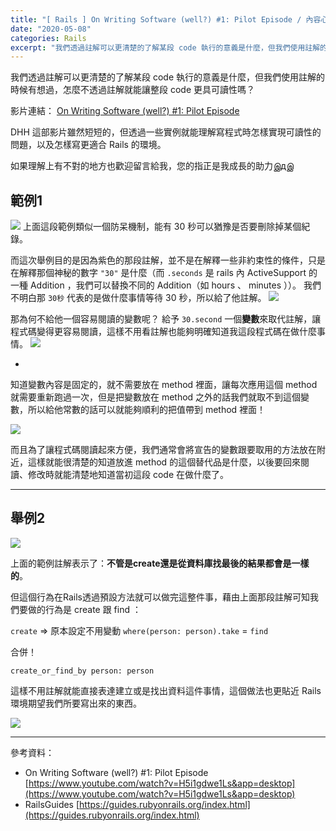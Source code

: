 ```yaml
---
title: "[ Rails ] On Writing Software (well?) #1: Pilot Episode / 內容心得"
date: "2020-05-08"
categories: Rails
excerpt: "我們透過註解可以更清楚的了解某段 code 執行的意義是什麼，但我們使用註解的時候有想過，怎麼不透過註解就能讓整段 code 更具可讀性嗎？"
---
```


我們透過註解可以更清楚的了解某段 code 執行的意義是什麼，但我們使用註解的時候有想過，怎麼不透過註解就能讓整段 code 更具可讀性嗎？

影片連結：
[On Writing Software (well?) #1: Pilot Episode](https://www.youtube.com/watch?v=H5i1gdwe1Ls)

DHH 這部影片雖然短短的，但透過一些實例就能理解寫程式時怎樣實現可讀性的問題，以及怎樣寫更適合 Rails 的環境。

如果理解上有不對的地方也歡迎留言給我，您的指正是我成長的助力இдஇ

## 範例1

![](https://i.imgur.com/k8AQHCS.png)
上面這段範例類似一個防呆機制，能有 30 秒可以猶豫是否要刪除掉某個紀錄。

而這次舉例目的是因為紫色的那段註解，並不是在解釋一些非約束性的條件，只是在解釋那個神秘的數字 `"30"` 是什麼（而 `.seconds` 是 rails 內 ActiveSupport 的一種 Addition ，我們可以替換不同的 Addition（如 hours 、 minutes ））。
我們不明白那 `30秒` 代表的是做什麼事情等待 30 秒，所以給了他註解。
![](https://i.imgur.com/BIPxeSd.png)

那為何不給他一個容易閱讀的變數呢？
給予 `30.second` 一個**變數**來取代註解，讓程式碼變得更容易閱讀，這樣不用看註解也能夠明確知道我這段程式碼在做什麼事情。
![](https://i.imgur.com/UHFrFHz.png)

-

知道變數內容是固定的，就不需要放在 method 裡面，讓每次應用這個 method 就需要重新跑過一次，但是把變數放在 method 之外的話我們就取不到這個變數，所以給他常數的話可以就能夠順利的把值帶到 method 裡面！

![](https://i.imgur.com/L95f1yt.png)


而且為了讓程式碼閱讀起來方便，我們通常會將宣告的變數跟要取用的方法放在附近，這樣就能很清楚的知道放進 method 的這個替代品是什麼，以後要回來閱讀、修改時就能清楚地知道當初這段 code 在做什麼了。

<hr>

## 舉例2

![](https://i.imgur.com/ZWFk31e.png)

上面的範例註解表示了：**不管是create還是從資料庫找最後的結果都會是一樣的**。

但這個行為在Rails透過預設方法就可以做完這整件事，藉由上面那段註解可知我們要做的行為是 create 跟 find ：

`create` => 原本設定不用變動
`where(person: person).take` = `find`

合併！

`create_or_find_by person: person`

這樣不用註解就能直接表達建立或是找出資料這件事情，這個做法也更貼近 Rails 環境期望我們所要寫出來的東西。

![](https://i.imgur.com/aiXH4Ls.png)

---

參考資料：
- On Writing Software (well?) #1: Pilot Episode
[https://www.youtube.com/watch?v=H5i1gdwe1Ls&app=desktop](https://www.youtube.com/watch?v=H5i1gdwe1Ls&app=desktop)
- RailsGuides
[https://guides.rubyonrails.org/index.html](https://guides.rubyonrails.org/index.html)
